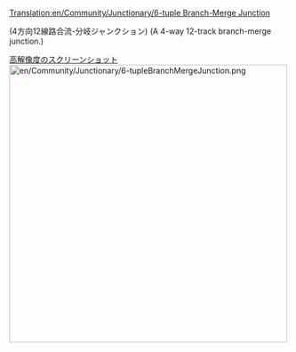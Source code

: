 [[Translation:en/Community/Junctionary/6-tuple Branch-Merge Junction]]

(4方向12線路合流-分岐ジャンクション)
(A 4-way 12-track branch-merge junction.)

[http://www.tt-forums.net/download/file.php?id=166665 高解像度のスクリーンショット]
[[File:en/Community/Junctionary/6-tupleBranchMergeJunction.png|thumb|center|500px]]